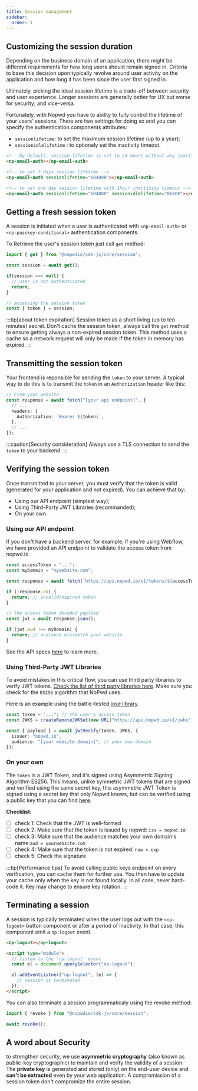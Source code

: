 ```yaml
---
title: Session management
sidebar:
  order: 1
---
```


## Customizing the session duration

Depending on the business domain of an application, there might be different requirements for how long users should remain signed in.
Criteria to base this decision upon typically revolve around user activity on the application and how long it has been since the user first signed in.

Ultimately, picking the ideal session lifetime is a trade-off between security and user experience.
Longer sessions are generally better for UX but worse for security; and vice-versa.

Fortunately, with Nopwd you have to ability to fully control the lifetime of your users' sessions.
There are two settings for doing so and you can specify the authentication components attributes:
 - `sessionlifetime`: to set the maximum session lifetime (up to a year);
 - `sessionidlelifetime` : to optionaly set the inactivity timeout.

```html
<!-- by default, session lifetime is set to 24 hours without any inactivity threshold -->
<np-email-auth></np-email-auth>

<!-- to set 7 days session lifetime -->
<np-email-auth sessionlifetime="604800"></np-email-auth>

<!-- to set one day session lifetime with 1hour inactivity timeout -->
<np-email-auth sessionlifetime="604800" sessionidlelifetime="86400"></np-email-auth>
```


## Getting a fresh session token

A session is initiated when a user is authenticated with `<np-email-auth>` or `<np-passkey-conditional>`
authentication components.

To Retrieve the user's session token just call `get` method:

```ts
import { get } from "@nopwdio/sdk-js/core/session";

const session = await get();

if(session === null) {
  // user is not authenticated
  return;
}

// accessing the session token
const { token } = session;

```

:::tip[about token expiration]
Session token as a short living (up to ten minutes) secret.
Don't cache the session token, always call the `get` method to ensure getting always a non-expired session token.
This method uses a cache so a network request will only be made if the token in memory has expired.
:::

## Transmitting the session token

Your frontend is reponsible for sending the `token` to your server. A typical way to do this is to transmit the `token` in an `Authorization` header like this:

```ts
// From your website
const response = await fetch("[your api endpoint]", {
  // ...
  headers: {
    Authorization: `Bearer ${token}`,
  },
  // ...
});
```

:::caution[Security consideration]
Always use a TLS connection to send the `token` to your backend.
:::

## Verifying the session token

Once transmitted to your server, you must verify that the token is valid (generated for your application and not expired).
You can achieve that by:
 - Using our API endpoint (simplest way);
 - Using Third-Party JWT Libraries (recommanded);
 - On your own.

### Using our API endpoint

If you don't have a backend server, for example, if you're using Webflow, we have provided an API endpoint to validate the access token from nopwd.io.

```ts
const accessToken = "...";
const myDomain = "mywebsite.com";

const response = await fetch(`https://api.nopwd.io/v1/tokens/${accessToken}`);

if (!response.ok) {
  return; // invalid/expired token
}

// the access token decoded payload
const jwt = await response.json();

if (jwt.aud !== myDomain) {
  return; // audiance missmatch your website
}
```

See the API specs [here](/reference/api/token) to learn more.

### Using Third-Party JWT Libraries

To avoid mistakes in this critical flow, you can use third party libraries to verify JWT tokens. [Check the list of third party libraries here](https://jwt.io/libraries). Make sure you check for the `ES256` algorithm that NoPwd uses.

Here is an example using the battle-tested [jose library](https://github.com/panva/jose/blob/main/docs/functions/jwt_verify.jwtVerify.md).

```ts
const token = "..."; // the user's access token
const JWKS = createRemoteJWKSet(new URL("https://api.nopwd.io/v1/jwks"));

const { payload } = await jwtVerify(token, JWKS, {
  issuer: "nopwd.io",
  audience: "[your website domain]", // your own domain
});
```

### On your own

The `token` is a JWT Token, and it's signed using Asymmetric Signing Algorithm ES256. This means, unlike symmetric JWT tokens that are signed and verified using the same secret key, this asymmetric JWT Token is signed using a secret key that only Nopwd knows, but can be verified using a public key that you can find [here](/reference/api/jwks).

**Checklist:**

- [ ] check 1: Check that the JWT is well-formed
- [ ] check 2: Make sure that the token is issued by nopwd: `iss = nopwd.io`
- [ ] check 3: Make sure that the audience matches your own domain's name:`aud = yourwebsite.com`
- [ ] check 4: Make sure that the token is not expired: `now < exp`
- [ ] check 5: Check the signature

:::tip[Performance tips]
To avoid calling public keys endpoint on every verification, you can cache them for further use. You then have to update your cache only when the key is not found locally.
In all case, never hard-code it. Key may change to ensure key rotation.
:::


## Terminating a session
A session is typically terminated when the user logs out with the `<np-logout>` button 
component or after a period of inactivity. In that case, this component emit a `np:logout` event.

```html
<np-logout></np-logout>

<script type="module">
  // listen to the 'np:logout' event
  const el = document.querySelector("np-logout");

  el.addEventListner("np:logout", (e) => {
    // session is terminated
  });
</script>
```

You can also terminate a session programmaticaly using the revoke method:
```ts
import { revoke } from "@nopwdio/sdk-js/core/session";

await revoke();
```


## A word about Security

to strengthen security, we use **asymmetric cryptography** (also known as public-key cryptographic) to maintain and verify the validity of a session.
The **private key** is generated and stored (only) on the end-user device and **can't be extracted** even by your web application.
A compromission of a session token don't compromize the entire session.



